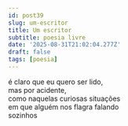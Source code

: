 ```yaml
---
id: post39
slug: um-escritor
title: Um escritor
subtitle: poesia livre
date: '2025-08-31T21:02:04.277Z'
draft: false
tags: [poesia]
---
```

é claro que eu quero ser lido,  
mas por acidente,  
como naquelas curiosas situações  
em que alguém nos flagra falando  
sozinhos